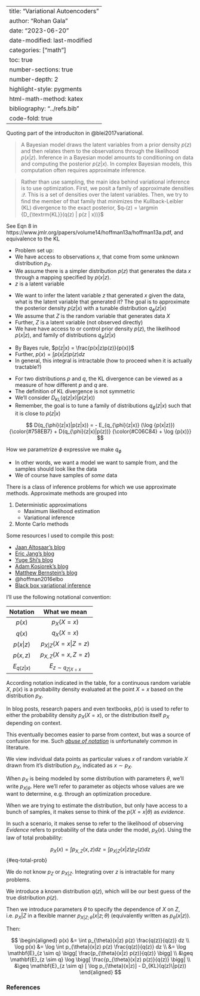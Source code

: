 
---
title: "Variational Autoencoders"
author: "Rohan Gala"
date: "2023-06-20"
date-modified: last-modified
categories: ["math"]
toc: true
number-sections: true
number-depth: 2
highlight-style: pygments
html-math-method: katex
bibliography: "../refs.bib"
code-fold: true
---

<!-- ---
title: "Variational Autoencoders"
author: Rohan Gala
toc: true
number-sections: true
number-depth: 2
highlight-style: pygments
bibliography: ../refs.bib

format:
  html:
    theme: journal
    code-fold: true
    html-math-method: katex

editor:
    render-on-save: true
--- -->


<p></p>

 Quoting part of the introduciton in @blei2017variational. 

 > A Bayesian model draws the latent variables from a prior density $p(z)$ and then relates them to the observations through the likelihood $p(x|z)$. Inference in a Bayesian model amounts to conditioning on data and computing the posterior $p(z | x)$. In complex Bayesian models, this computation often requires approximate inference.

 >Rather than use sampling, the main idea behind variational inference is to use optimization. First, we posit a family of approximate densities $\mathcal{Q}$. This is a set of densities over the latent variables. Then, we try to find the member of that family that minimizes the Kullback-Leibler (KL) divergence to the exact posterior, $q∗(z) = \argmin {D_{\textrm{KL}}(q(z) | p(z | x))}$

See Eqn 8 in https://www.jmlr.org/papers/volume14/hoffman13a/hoffman13a.pdf, and equivalence to the KL



 - Problem set up:
 - We have access to observations $x$, that come from some unknown distribution $p_X$.
 - We assume there is a simpler distribution $p(z)$ that generates the data $x$ through a mapping specified by $p(x|z)$.
 - $z$ is a latent variable

<p></p>

 - We want to infer the latent variable $z$ that generated $x$
 given the data, what is the latent variable that generated it?
 The goal is to approximate the posterior density $p(z|x)$ with a tunable distribution $q_{\phi}(z|x)$
 - We assume that $Z$ is the random variable that generates data $X$
 - Further, $Z$ is a latent variable (not observed directly)
 - We have have access to or control prior density $p(z)$, the likelihood $p(x|z)$, and family of distributions $q_{\phi}(z|x)$

<p></p>

 - By Bayes rule, $p(z|x) = \frac{p(x|z)p(z)}{p(x)}$
 - Further, $p(x) = \int {p(x|z)p(z) dz}$
 - In general, this integral is intractable (how to proceed when it is actually tractable?)

<p></p>

 - For two distributions $p$ and $q$, the KL divergence can be viewed as a measure of how different $p$ and $q$ are.
 - The definition of KL divergence is not symmetric
 - We'll consider $D_\textrm{KL}(q(z|x)|p(z|x))$
 - Remember, the goal is to tune a family of distributions $q_{\phi}(z|x)$ such that it is close to $p(z|x)$



\begin{aligned}
D(q_{\phi}(z|x)|p(z|x)) &= E_{q_{\phi}(z|x)} (-\log{p(z|x)}) - E_{q_{\phi}(z|x)} (-\log{q_{\phi}(z|x)}) \\
                             &= E_{q_{\phi}(z|x)} (-\log{\frac{p(x|z)p(z)}{p(x)}}) - E_{q_{\phi}(z|x)} (-\log{q_{\phi}(z|x)}) \\
                             &= E_{q_{\phi}(z|x)} (-\log {p(x|z)}) \color{#758EB7}{+ E_{q_{\phi}(z|x)} (-\log {p(z)})} \\ &\qquad {\color{#C06C84}- E_{q_{\phi}(z|x)} (-\log {p(x)})} {\color{#758EB7} - E_{q_{\phi}(z|x)} (-\log{q_{\phi}(z|x)})} \\
\end{aligned}

$$
D(q_{\phi}(z|x)|p(z|x)) = - E_{q_{\phi}(z|x)} (\log {p(x|z)}) {\color{#758EB7} + D(q_{\phi}(z|x)|p(z))} {\color{#C06C84} + \log {p(x)}}
$$

How we parametrize $\phi$ expressive we make $q_{\phi}$



 - In other words, we want a model we want to sample from, and the samples should look like the data
 - We of course have samples of _some_ data


There is a class of inference problems for which we use approximate methods. Approximate methods are grouped into 

1. Deterministic approximations
    - Maximum likelihood estimation 
    - Variational inference
2. Monte Carlo methods

Some resources I used to compile this post:

 - [Jaan Altosaar's blog](https://jaan.io/what-is-variational-autoencoder-vae-tutorial/)
 - [Eric Jang's blog](https://blog.evjang.com/2016/08/variational-bayes.html)
 - [Yuge Shi's blog](https://yugeten.github.io/posts/2020/06/elbo/)
 - [Adam Kosiorek's blog](http://akosiorek.github.io/what_is_wrong_with_vaes/)
 - [Matthew Bernstein's blog](https://mbernste.github.io/posts/vae/)
 - @hoffman2016elbo
 - [Black box variational inference](http://proceedings.mlr.press/v33/ranganath14)

I'll use the following notational convention: 

 | Notation     |       What we mean     |
 |:--------:    |:------------------:    |
 | $p(x)$       | $p_{X}(X=x)$           |
 | $q(x)$       | $q_{X}(X=x)$           |
 | $p(x|z)$     | $p_{X|Z}(X=x|Z=z)$     |
 | $p(x,z)$     | $p_{X,Z}(X=x,Z=z)$     |
 | $E_{q(z|x)}$ | $E_{z \sim q_{Z|X=x}}$ |


::: {.callout-note}
According notation indicated in the table, for a continuous random variable $X$, $p(x)$ is a probability density evaluated at the point $X=x$ based on the distribution $p_X$.

In blog posts, research papers and even textbooks, $p(x)$ is used to refer to either the probability density $p_X(X=x)$, or the distribution itself $p_X$ depending on context.

This eventually becomes easier to parse from context, but was a source of confusion for me. Such [_abuse of notation_](https://statmodeling.stat.columbia.edu/2020/02/05/abuse-of-expectation-notation/) is unfortunately common in literature.
:::

We view individual data points as particular values $x$ of random variable $X$ drawn from it's distribution $p_X$, indicated as $x \sim p_X$. 

When $p_X$ is being modeled by some distribution with parameters $\theta$, we'll write $p_{X|\theta}$. Here we'll refer to parameter as objects whose values are we want to determine, e.g. through an optimization procedure.

When we are trying to estimate the distribution, but only have access to a bunch of samples, it makes sense to think of the $p(X=x| \theta)$ as _evidence_. 


In such a scenario, it makes sense to refer to the likelihood of observing _Evidence_ refers to probability of the data under the model, $p_X(x)$. Using the law of total probability:

$$p_X(x) = \int p_{X,Z}(x, z) dz = \int p_{X|Z}(x|z) p_Z(z) dz$${#eq-total-prob}

We do not know $p_Z$ or $p_{X|Z}$. Integrating over $z$ is intractable for many problems. 

We introduce a known distribution $q(z)$, which will be our best guess of the true distribution $p(z)$. 

Then we introduce parameters $\theta$ to specify the dependence of $X$ on $Z$, i.e. $p_X|Z$ in a flexible manner $p_{X|Z;\theta}(x|z;\theta)$ (equivalently written as $p_{\theta}(x|z)$). 

Then:

$$
\begin{aligned}
p(x) &= \int p_{\theta}(x|z) p(z) \frac{q(z)}{q(z)} dz \\
\log p(x) &= \log \int p_{\theta}(x|z) p(z) \frac{q(z)}{q(z)} dz \\
&=  \log \mathbf{E}_{z \sim q} \bigg[ \frac{p_{\theta}(x|z) p(z)}{q(z)} \bigg] \\
&\geq \mathbf{E}_{z \sim q} \log  \bigg[ \frac{p_{\theta}(x|z) p(z)}{q(z)} \bigg] \\
&\geq \mathbf{E}_{z \sim q} [ \log  p_{\theta}(x|z)] - D_{KL}(q(z)\|p(z)) 
\end{aligned}
$$

### References

::: {#refs}
:::